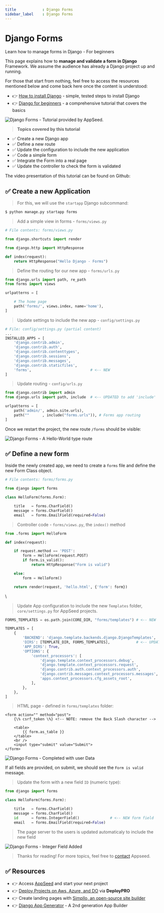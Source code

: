 ```yaml
---
title            : Django Forms 
sidebar_label    : Django Forms
---
```


# Django Forms

<SubHeading>Learn how to manage forms in Django - For beginners</SubHeading>

This page explains how to **manage and validate a form in Django** Framework. We assume the audience has already a Django project up and running. 

For those that start from nothing, feel free to access the resources mentioned below and come back here once the content is understood:

- 👉 [How to install Django](django-how-to-install.mdx) - simple, tested steps to install Django
- 👉 [Django for beginners](django-for-beginners.mdx) - a comprehensive tutorial that covers the basics

![Django Forms - Tutorial provided by AppSeed.](https://user-images.githubusercontent.com/51070104/268675023-54ea4ace-a8ad-442b-9b43-2ba12a6403ba.jpg)

> **Topics covered by this tutorial**

- ✅ Create a new Django app
- ✅ Define a new route
- ✅ Update the configuration to include the new application
- ✅ Code a simple form
- ✅ Integrate the Form into a real page
- ✅ Update the controller to check the form is validated

The video presentation of this tutorial can be found on Github:

<YoutubeEmbed url="https://www.youtube.com/embed/te350w1WwfQ" title="Django For Beginners - How to add a new form" />

## ✅ Create a new Application

> For this, we will use the `startapp` Django subcommand:

```bash
$ python manage.py startapp forms
```

> Add a simple view in forms - `forms/views.py`

```python
# File contents: forms/views.py

from django.shortcuts import render

from django.http import HttpResponse

def index(request):
    return HttpResponse("Hello Django - Forms")
```

> Define the routing for our new app - `forms/urls.py`

```python
from django.urls import path, re_path
from forms import views

urlpatterns = [

    # The home page
    path('forms/', views.index, name='home'),
]
```

> Update settings to include the new app - `config/settings.py`

```python
# File: config/settings.py (partial content)
...
INSTALLED_APPS = [
    'django.contrib.admin',
    'django.contrib.auth',
    'django.contrib.contenttypes',
    'django.contrib.sessions',
    'django.contrib.messages',
    'django.contrib.staticfiles',
    'forms',                           # <-- NEW
]
```

> Update routing - `config/urls.py`

```python
from django.contrib import admin
from django.urls import path, include  # <-- UPDATED to add 'include'

urlpatterns = [
    path('admin/', admin.site.urls),
    path(""      , include("forms.urls")), # Forms app routing
]
```

Once we restart the project, the new route `/forms` should be visible:

![Django Forms -  A Hello-World type route](../../../static/assets/django-forms-simple-route.jpg)

## ✅ Define a new form

Inside the newly created app, we need to create a `forms` file and define the new Form Class object.

```python
# File contents: forms/forms.py

from django import forms

class HelloForm(forms.Form):

    title   = forms.CharField()
    message = forms.CharField()
    email   = forms.EmailField(required=False)
```

> Controller code - `forms/views.py`, the `index()` method

```python
from .forms import HelloForm

def index(request):

    if request.method == 'POST':
        form = HelloForm(request.POST)
        if form.is_valid():
            return HttpResponse("Form is valid")

    else:
        form = HelloForm()

    return render(request, 'hello.html', {'form': form})
```

\

> Update App configuration to include the new `Templates` folder, `core/settings.py` for AppSeed projects.

```python
FORMS_TEMPLATES = os.path.join(CORE_DIR, "forms/templates") # <-- NEW

TEMPLATES = [
    {
        'BACKEND': 'django.template.backends.django.DjangoTemplates',
        'DIRS': [TEMPLATE_DIR, FORMS_TEMPLATES],            # <-- UPDATED LINE
        'APP_DIRS': True,
        'OPTIONS': {
            'context_processors': [
                'django.template.context_processors.debug',
                'django.template.context_processors.request',
                'django.contrib.auth.context_processors.auth',
                'django.contrib.messages.context_processors.messages',
                'apps.context_processors.cfg_assets_root',
            ],
        },
    },
]
```


> HTML page - defined in `forms/templates` folder:

```markup
<form action="" method="post">
    {\% csrf_token \%} <!-- NOTE: remove the Back Slash character -->

    <table>
        {{ form.as_table }}
    </table>
    <br />
    <input type="submit" value="Submit">
</form>
```

![Django Forms - Completed with user Data](../../../static/assets/django-forms-with-data.jpg)

If all fields are provided, on submit, we should see the `Form is valid` message.


> Update the form with a new field `ID` (numeric type):

```python
from django import forms

class HelloForm(forms.Form):

    title   = forms.CharField()
    message = forms.CharField()
    id      = forms.IntegerField()              # <-- NEW form field
    email   = forms.EmailField(required=False)
```

> The page server to the users is updated automaticaly to include the new field

![Django Forms - Integer Field Added](../../../static/assets/django-forms-integer-data.jpg)

> Thanks for reading! For more topics, feel free to [contact](https://appseed.us/support) Appseed.

## ✅ Resources 

- 👉 Access [AppSeed](https://appseed.us/) and start your next project
- 👉 [Deploy Projects on Aws, Azure, and DO](https://www.docs.deploypro.dev/) via **DeployPRO**
- 👉 Create landing pages with [Simpllo, an open-source site builder](https://www.simpllo.com/)
- 👉 [Django App Generator](https://app-generator.dev/django/) - A 2nd generation App Builder
